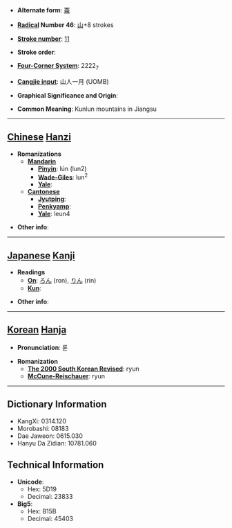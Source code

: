 * '''Alternate form''': [[崙]]

* '''[[Wiktionary:Chinese radical index| Radical]] Number 46''': [[Wiktionary:Chinese radical index 山|山]]+8 strokes

* '''[[Wiktionary:Chinese total strokes index|Stroke number]]''': [[Wiktionary:Chinese total strokes index 11|11]]

* '''Stroke order''': 

* '''[[Wiktionary:Chinese four corner index|Four-Corner System]]''': 2222<sub>7</sub>

* '''[[Wiktionary:Chinese Cangjie index|Cangjie input]]''': 山人一月 (UOMB)

* '''Graphical Significance and Origin''': 

* '''Common Meaning''': Kunlun mountains in Jiangsu

----

== [[Chinese]] [[Hanzi]] ==

* '''Romanizations'''
** '''[[Mandarin]]'''
*** '''[[Pinyin]]''': lún (lun2)
*** '''[[Wade-Giles]]''': lun<sup>2</sup>
*** '''[[Yale]]''': 
** '''[[Cantonese]]'''
*** '''[[Jyutping]]''':
*** '''[[Penkyamp]]''': 
*** '''[[Yale]]''': leun4

* '''Other info''': 

----

== [[Japanese]] [[Kanji]] ==

* '''Readings'''
** '''[[On]]''': [[ろん]] (ron), [[りん]] (rin)
** '''[[Kun]]''': 

* '''Other info''':  

----

== [[Korean]] [[Hanja]] ==

* '''Pronunciation''': 륜

* '''Romanization'''
** '''[[The 2000 South Korean Revised Romanization|The 2000 South Korean Revised]]''': ryun
** '''[[McCune-Reischauer]]''': ryun

----

== Dictionary Information ==

* KangXi: 0314.120
* Morobashi: 08183
* Dae Jaweon: 0615.030
* Hanyu Da Zidian: 10781.060

== Technical Information ==

* '''Unicode''':
** Hex: 5D19
** Decimal: 23833
* '''Big5''':
** Hex: B15B
** Decimal: 45403